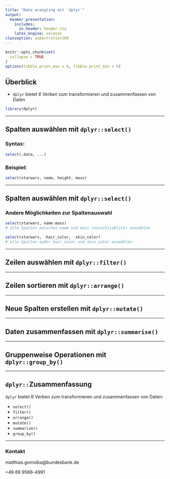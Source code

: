 ```yaml
---
title: "Data wrangling mit `dplyr`"
output:
  beamer_presentation:
    includes:
      in_header: header.sty
    latex_engine: xelatex
classoption: aspectratio=169
---
```


```r
knitr::opts_chunk$set(
  collapse = TRUE
)
options(tibble.print_max = 6, tibble.print_min = 6)
```

## Überblick

- `dplyr` bietet _6 Verben_ zum transformieren und  zusammenfassen von Daten
 
```r
library(dplyr)
```


---

## Spalten auswählen mit `dplyr::select()`

### Syntax:
```r
select(.data, ...)
```

### Beispiel:
```r
select(starwars, name, height, mass)
```

---

## Spalten auswählen mit `dplyr::select()`

### Andere Möglichkeiten zur Spaltenauswahl
```r
select(starwars, name:mass)
# alle Spalten zwischen name und mass (einschließlich) auswählen

select(starwars, -hair_color, -skin_color)
# alle Spalten außer hair_color und skin_color auswählen

```


---

## Zeilen auswählen mit `dplyr::filter()`

---

## Zeilen sortieren mit `dplyr::arrange()`

---

## Neue Spalten erstellen mit `dplyr::mutate()`

---

## Daten zusammenfassen mit `dplyr::summarise()`

---

## Gruppenweise Operationen mit `dplyr::group_by()`

---

## `dplyr::`Zusammenfassung

`dplyr` bietet 6 Verben zum transformieren und zusammenfassen von Daten:

- `select()`
- `filter()`
- `arrange()`
- `mutate()`
- `summarize()`
- `group_by()`

---

### Kontakt

matthias.gomolka@bundesbank.de

+49 69 9566-4991